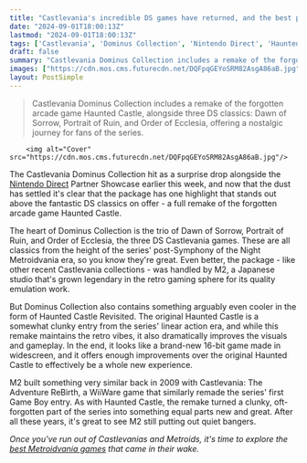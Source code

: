```yaml
---
title: "Castlevania's incredible DS games have returned, and the best part is a full remake of the forgotten arcade game from before the series went Metroidvania"
date: "2024-09-01T18:00:13Z"
lastmod: "2024-09-01T18:00:13Z"
tags: ['Castlevania', 'Dominus Collection', 'Nintendo Direct', 'Haunted Castle', 'Dawn of Sorrow', 'Portrait of Ruin', 'Order of Ecclesia', 'Metroidvania', 'Remake', 'Arcade', 'DS', 'M2', 'Retro Gaming']
draft: false
summary: "Castlevania Dominus Collection includes a remake of the forgotten arcade game Haunted Castle, alongside three DS classics: Dawn of Sorrow, Portrait of Ruin, and Order of Ecclesia, offering a nostalgic journey for fans of the series."
images: ["https://cdn.mos.cms.futurecdn.net/DQFpqGEYoSRM82AsgA86aB.jpg"]
layout: PostSimple
---
```

> Castlevania Dominus Collection includes a remake of the forgotten arcade game Haunted Castle, alongside three DS classics: Dawn of Sorrow, Portrait of Ruin, and Order of Ecclesia, offering a nostalgic journey for fans of the series.


        <img alt="Cover" src="https://cdn.mos.cms.futurecdn.net/DQFpqGEYoSRM82AsgA86aB.jpg"/>
        
The Castlevania Dominus Collection hit as a surprise drop alongside the [Nintendo Direct](https://www.gamesradar.com/tag/nintendo-direct/) Partner Showcase earlier this week, and now that the dust has settled it's clear that the package has one highlight that stands out above the fantastic DS classics on offer - a full remake of the forgotten arcade game Haunted Castle.

The heart of Dominus Collection is the trio of Dawn of Sorrow, Portrait of Ruin, and Order of Ecclesia, the three DS Castlevania games. These are all classics from the height of the series' post-Symphony of the Night Metroidvania era, so you know they're great. Even better, the package - like other recent Castlevania collections - was handled by M2, a Japanese studio that's grown legendary in the retro gaming sphere for its quality emulation work.

But Dominus Collection also contains something arguably even cooler in the form of Haunted Castle Revisited. The original Haunted Castle is a somewhat clunky entry from the series' linear action era, and while this remake maintains the retro vibes, it also dramatically improves the visuals and gameplay. In the end, it looks like a brand-new 16-bit game made in widescreen, and it offers enough improvements over the original Haunted Castle to effectively be a whole new experience.

M2 built something very similar back in 2009 with Castlevania: The Adventure ReBirth, a WiiWare game that similarly remade the series' first Game Boy entry. As with Haunted Castle, the remake turned a clunky, oft-forgotten part of the series into something equal parts new and great. After all these years, it's great to see M2 still putting out quiet bangers.

*Once you've run out of Castlevanias and Metroids, it's time to explore the *[<em>best Metroidvania games</em>](https://www.gamesradar.com/best-metroidvania-games/)* that came in their wake.*
        